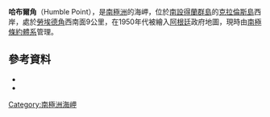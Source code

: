 {{coord|61|11|S|54|8|W|source:GNIS|display=title}}

'''哈布爾角'''（Humble Point），是[[南極洲|南極洲]]的海岬，位於[[南設得蘭群島|南設得蘭群島]]的[[克拉倫斯島_(南極洲)|克拉倫斯島]]西岸，處於[[勞埃德角|勞埃德角]]西南面9公里，在1950年代被繪入[[阿根廷|阿根廷]]政府地圖，現時由[[南極條約體系|南極條約體系]]管理。

==參考資料==
*{{cite gnis | type = antarid | id = 7155| name = Humble Point | accessdate = 2012-07-03}}
*{{usgs-gazetteer|id=7155}}

{{Antarctica-geo-stub}}
[[Category:南極洲海岬|Category:南極洲海岬]]